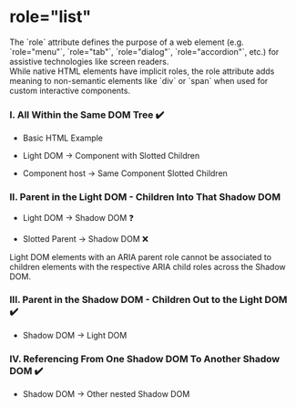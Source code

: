 
<Meta of={CCR} />

# role="list"

<div className="lead">
  The `role` attribute defines the purpose of a web element (e.g. `role="menu"`, `role="tab"`,
  `role="dialog"`, `role="accordion"`, etc.) for assistive technologies like screen readers.
</div>

<div>
  While native HTML elements have implicit roles, the role attribute adds meaning to non-semantic
  elements like `div` or `span` when used for custom interactive components.
</div>

### I. All Within the Same DOM Tree ✔️

<ul>
  <li>Basic HTML Example</li>
</ul>
<Canvas of={CCR.ExampleHTML} sourceState="shown" />
<ul>
  <li>Light DOM → Component with Slotted Children</li>
</ul>
<Canvas of={CCR.Example1a} sourceState="shown" />

<ul>
  <li> Component host → Same Component Slotted Children</li>
</ul>
<Canvas of={CCR.Example1b} sourceState="shown" />

### II. Parent in the Light DOM - Children Into That Shadow DOM

<ul>
  <li>Light DOM → Shadow DOM ❓</li>
  <Canvas of={CCR.Example2a} sourceState="shown" />
</ul>
<ul>
  <li>Slotted Parent → Shadow DOM ❌</li>
  <Canvas of={CCR.Example2b} sourceState="shown" />
</ul>
Light DOM elements with an ARIA parent role cannot be associated to children elements with the
respective ARIA child roles across the Shadow DOM.

### III. Parent in the Shadow DOM - Children Out to the Light DOM ✔️

<ul>
  <li>Shadow DOM → Light DOM </li>
</ul>

<Canvas of={CCR.Example3} sourceState="shown" />

### IV. Referencing From One Shadow DOM To Another Shadow DOM ✔️

<ul>
  <li>Shadow DOM → Other nested Shadow DOM</li>
</ul>

<Canvas of={CCR.Example4} sourceState="shown" />
